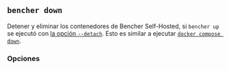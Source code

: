 
## `bencher down`

Detener y eliminar los contenedores de Bencher Self-Hosted,
si `bencher up` se ejecutó con [la opción `--detach`][detach flag].
Esto es similar a ejecutar [`docker compose down`][docker compose down].

<BencherDownCmd />

[docker compose down]: https://docs.docker.com/reference/cli/docker/compose/down/

[detach flag]: #--detach

<DownService />

### Opciones

<Help />
